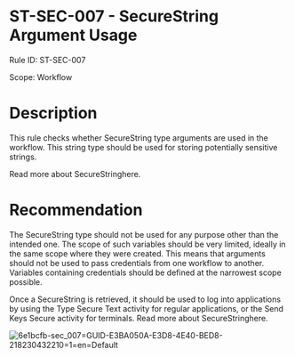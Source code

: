 ﻿# ST-SEC-007 - SecureString Argument Usage

Rule ID: ST-SEC-007

Scope: Workflow

# Description

This rule checks whether SecureString type arguments are used in the workflow. This string type should be used for storing potentially sensitive strings.

Read more about SecureStringhere.

# Recommendation

The SecureString type should not be used for any purpose other than the intended one. The scope of such variables should be very limited, ideally in the same scope where they were created. This means that arguments should not be used to pass credentials from one workflow to another. Variables containing credentials should be defined at the narrowest scope possible.

Once a SecureString is retrieved, it should be used to log into applications by using the Type Secure Text activity for regular applications, or the Send Keys Secure activity for terminals. Read more about SecureStringhere.

![6e1bcfb-sec_007=GUID-E3BA050A-E3D8-4E40-BED8-218230432210=1=en=Default](/images/6e1bcfb-sec_007=GUID-E3BA050A-E3D8-4E40-BED8-218230432210=1=en=Default.png)

